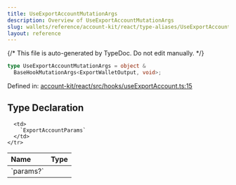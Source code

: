 ```yaml
---
title: UseExportAccountMutationArgs
description: Overview of UseExportAccountMutationArgs
slug: wallets/reference/account-kit/react/type-aliases/UseExportAccountMutationArgs
layout: reference
---
```


{/* This file is auto-generated by TypeDoc. Do not edit manually. */}

```ts
type UseExportAccountMutationArgs = object &
  BaseHookMutationArgs<ExportWalletOutput, void>;
```

Defined in: [account-kit/react/src/hooks/useExportAccount.ts:15](https://github.com/alchemyplatform/aa-sdk/blob/17aad1f572375d42a06c7e3238078a88a435d459/account-kit/react/src/hooks/useExportAccount.ts#L15)

## Type Declaration

<table>
  <thead>
    <tr>
      <th align="left">Name</th>
      <th align="left">Type</th>
    </tr>
  </thead>

  <tbody>
    <tr>
      <td>
        `params?`
      </td>

      <td>
        `ExportAccountParams`
      </td>
    </tr>

  </tbody>
</table>
